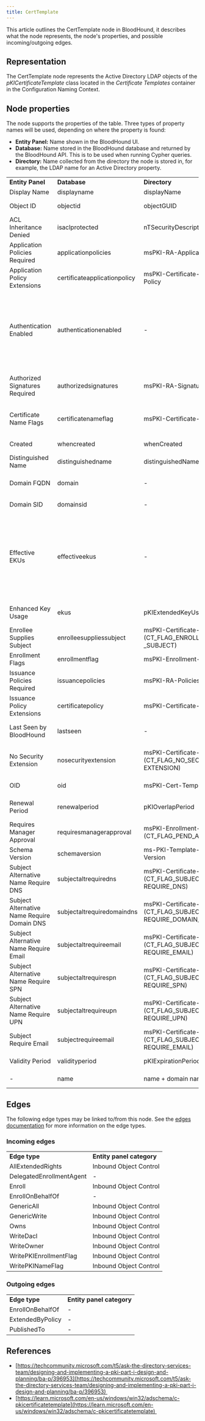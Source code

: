 ```yaml
---
title: CertTemplate
---
```


This article outlines the CertTemplate node in BloodHound, it describes what the node represents, the node's properties, and possible incoming/outgoing edges.

## Representation

The CertTemplate node represents the Active Directory LDAP objects of the _pKICertificateTemplate_ class located in the _Certificate Templates_ container in the Configuration Naming Context.

## Node properties

The node supports the properties of the table. Three types of property names will be used, depending on where the property is found:

* **Entity Panel:** Name shown in the BloodHound UI.
* **Database:** Name stored in the BloodHound database and returned by the BloodHound API. This is to be used when running Cypher queries.
* **Directory:** Name collected from the directory the node is stored in, for example, the LDAP name for an Active Directory property.

|     |     |     |     |
| --- | --- | --- | --- |
| **Entity Panel** | **Database** | **Directory** | **Description** |
| Display Name | displayname | displayName | The display name of the object. |
| Object ID | objectid | objectGUID | The object's unique identifier in the directory. |
| ACL Inheritance Denied | isaclprotected | nTSecurityDescriptor | Whether inherited permissions (ACEs) from containers are blocked on this object. |
| Application Policies Required | applicationpolicies | msPKI-RA-Application-Policies | The required RA application policy EKU in the counter signatures of certificate requests. |
| Application Policy Extensions | certificateapplicationpolicy | msPKI-Certificate-Application-Policy | List of EKUs that might go into issued certificates (see Effective EKUs). |
| Authentication Enabled | authenticationenabled | -   | Whether the certificate can be used for authentication. See this blog post for more details on how it is calculated: [https://posts.specterops.io/adcs-attack-paths-in-bloodhound-part-1-799f3d3b03cf](https://posts.specterops.io/adcs-attack-paths-in-bloodhound-part-1-799f3d3b03cf) |
| Authorized Signatures Required | authorizedsignatures | msPKI-RA-Signature | Specifies the number of enrollment registration authority signatures that are required in an enrollment request. |
| Certificate Name Flags | certificatenameflag | msPKI-Certificate-Name-Flag | Contains the flags related to constructing the Subject and Subject Alternative Name in an issued certificate. |
| Created | whencreated | whenCreated | When the object was created in the directory. |
| Distinguished Name | distinguishedname | distinguishedName | The name of the object and its location in AD. |
| Domain FQDN | domain | -   | The fully qualified domain name (FQDN) of the domain the object belongs to. |
| Domain SID | domainsid | -   | The SID of the domain the object belongs to. |
| Effective EKUs | effectiveekus | -   | The list EKUs that will be in the Enhanced Key Usage (2.5.29.37) property of issued certificates. <br/><br/>It will contain the EKUs of msPKI-Certificate-Application-Policy by default. It will contain the EKUs of pKIExtendedKeyUsage instead if the schema version is 1 and pKIExtendedKeyUsage is not empty. |
| Enhanced Key Usage | ekus | pKIExtendedKeyUsage | List of EKUs that might go into issued certificates (see Effective EKUs). |
| Enrollee Supplies Subject | enrolleesuppliessubject | msPKI-Certificate-Name-Flag (CT\_FLAG\_ENROLLEE_SUPPLIES  <br/>_SUBJECT) | Whether the certificate template requires the enrollee to supply the Subject Alternative Name data. |
| Enrollment Flags | enrollmentflag | msPKI-Enrollment-Flag | Contains enrollment-related flags. |
| Issuance Policies Required | issuancepolicies | msPKI-RA-Policies | Contains the list of required policy OIDs from those who sign enrollment requests. |
| Issuance Policy Extensions | certificatepolicy | msPKI-Certificate-Policy | List of issuance polices that are included in issued certificates. |
| Last Seen by BloodHound | lastseen | -   | When the object was last collected and ingested in BloodHound. |
| No Security Extension | nosecurityextension | msPKI-Certificate-Name-Flag (CT\_FLAG\_NO\_SECURITY\_  <br/>EXTENSION) | Whether issued certificates will include a certificate extension (SID of the enrollee), which may be required for authentication. |
| OID | oid | msPKI-Cert-Template-OID | Specifies the object identifier of the certificate template. |
| Renewal Period | renewalperiod | pKIOverlapPeriod | The period by which issued certificates should be renewed before they expire. |
| Requires Manager Approval | requiresmanagerapproval | msPKI-Enrollment-Flag (CT\_FLAG\_PEND\_ALL\_REQUESTS) | Whether certificate requests will require manager approval. |
| Schema Version | schemaversion | ms-PKI-Template-Schema-Version | The schema version of the certificate template. |
| Subject Alternative Name Require DNS | subjectaltrequiredns | msPKI-Certificate-Name-Flag (CT\_FLAG\_SUBJECT\_ALT\_  <br/>REQUIRE_DNS) | Whether the certificate template requires the DNS name of the subject for the Subject Alternative Name. |
| Subject Alternative Name Require Domain DNS | subjectaltrequiredomaindns | msPKI-Certificate-Name-Flag (CT\_FLAG\_SUBJECT\_ALT\_  <br/>REQUIRE\_DOMAIN\_DNS) | Whether the certificate template requires the domain DNS name of the subject for the Subject Alternative Name. |
| Subject Alternative Name Require Email | subjectaltrequireemail | msPKI-Certificate-Name-Flag (CT\_FLAG\_SUBJECT\_ALT\_  <br/>REQUIRE_EMAIL) | Whether the certificate template requires the email of the subject for the Subject Alternative Name. |
| Subject Alternative Name Require SPN | subjectaltrequirespn | msPKI-Certificate-Name-Flag (CT\_FLAG\_SUBJECT\_ALT\_  <br/>REQUIRE_SPN) | Whether the certificate template requires the UPN (yes, not the SPN) of the subject for the Subject Alternative Name. |
| Subject Alternative Name Require UPN | subjectaltrequireupn | msPKI-Certificate-Name-Flag (CT\_FLAG\_SUBJECT\_ALT\_  <br/>REQUIRE_UPN) | Whether the certificate template requires the UPN of the subject for the Subject Alternative Name. |
| Subject Require Email | subjectrequireemail | msPKI-Certificate-Name-Flag (CT\_FLAG\_SUBJECT_  <br/>REQUIRE_EMAIL) | Whether the certificate template requires the email of the subject. |
| Validity Period | validityperiod | pKIExpirationPeriod | The validity period for issued certificates. |
| -   | name | name + domain name | Name of the object + @ + the name of the domain. |

## Edges

The following edge types may be linked to/from this node. See the [edges documentation](/resources/edges) for more information on the edge types.

### Incoming edges

|     |     |
| --- | --- |
| **Edge type** | **Entity panel category** |
| AllExtendedRights | Inbound Object Control |
| DelegatedEnrollmentAgent | -   |
| Enroll | Inbound Object Control |
| EnrollOnBehalfOf | -   |
| GenericAll | Inbound Object Control |
| GenericWrite | Inbound Object Control |
| Owns | Inbound Object Control |
| WriteDacl | Inbound Object Control |
| WriteOwner | Inbound Object Control |
| WritePKIEnrollmentFlag | Inbound Object Control |
| WritePKINameFlag | Inbound Object Control |

### Outgoing edges

|     |     |
| --- | --- |
| **Edge type** | **Entity panel category** |
| EnrollOnBehalfOf | -   |
| ExtendedByPolicy | -   |
| PublishedTo | -   |

## References

* [https://techcommunity.microsoft.com/t5/ask-the-directory-services-team/designing-and-implementing-a-pki-part-i-design-and-planning/ba-p/396953](https://techcommunity.microsoft.com/t5/ask-the-directory-services-team/designing-and-implementing-a-pki-part-i-design-and-planning/ba-p/396953) 
* [https://learn.microsoft.com/en-us/windows/win32/adschema/c-pkicertificatetemplate](https://learn.microsoft.com/en-us/windows/win32/adschema/c-pkicertificatetemplate) 

